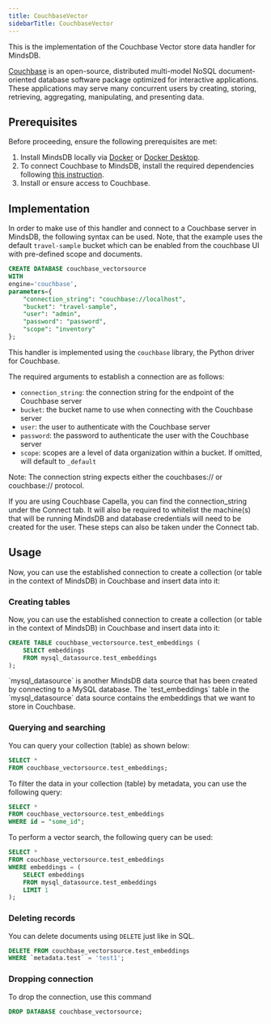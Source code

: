 ```yaml
---
title: CouchbaseVector
sidebarTitle: CouchbaseVector
---
```


This is the implementation of the Couchbase Vector store data handler for MindsDB.

[Couchbase](https://www.couchbase.com/) is an open-source, distributed multi-model NoSQL document-oriented database software package optimized for interactive applications. These applications may serve many concurrent users by creating, storing, retrieving, aggregating, manipulating, and presenting data.

## Prerequisites

Before proceeding, ensure the following prerequisites are met:

1. Install MindsDB locally via [Docker](/setup/self-hosted/docker) or [Docker Desktop](/setup/self-hosted/docker-desktop).
2. To connect Couchbase to MindsDB, install the required dependencies following [this instruction](/setup/self-hosted/docker#install-dependencies).
3. Install or ensure access to Couchbase.

## Implementation

In order to make use of this handler and connect to a Couchbase server in MindsDB, the following syntax can be used. Note, that the example uses the default `travel-sample` bucket which can be enabled from the couchbase UI with pre-defined scope and documents. 

```sql
CREATE DATABASE couchbase_vectorsource
WITH
engine='couchbase',
parameters={
    "connection_string": "couchbase://localhost",
    "bucket": "travel-sample",
    "user": "admin",
    "password": "password",
    "scope": "inventory"
};
```

This handler is implemented using the `couchbase` library, the Python driver for Couchbase.

The required arguments to establish a connection are as follows:
* `connection_string`: the connection string for the endpoint of the Couchbase server
* `bucket`: the bucket name to use when connecting with the Couchbase server
* `user`: the user to authenticate with the Couchbase server
* `password`: the password to authenticate the user with the Couchbase server
* `scope`:  scopes are a level of data organization within a bucket. If omitted, will default to `_default`

Note: The connection string expects either the couchbases:// or couchbase:// protocol.

<Tip>
If you are using Couchbase Capella, you can find the connection_string under the Connect tab.
It will also be required to whitelist the machine(s) that will be running MindsDB and database credentials will need to be created for the user. These steps can also be taken under the Connect tab.
</Tip>

## Usage

Now, you can use the established connection to create a collection (or table in the context of MindsDB) in Couchbase and insert data into it:

### Creating tables

Now, you can use the established connection to create a collection (or table in the context of MindsDB) in Couchbase and insert data into it:

```sql
CREATE TABLE couchbase_vectorsource.test_embeddings (
    SELECT embeddings
    FROM mysql_datasource.test_embeddings
);
```

<Note>
`mysql_datasource` is another MindsDB data source that has been created by connecting to a MySQL database. The `test_embeddings` table in the `mysql_datasource` data source contains the embeddings that we want to store in Couchbase.
</Note>

### Querying and searching

You can query your collection (table) as shown below:

```sql
SELECT * 
FROM couchbase_vectorsource.test_embeddings;
```

To filter the data in your collection (table) by metadata, you can use the following query:

```sql
SELECT * 
FROM couchbase_vectorsource.test_embeddings
WHERE id = "some_id";

```

To perform a vector search, the following query can be used:

```sql
SELECT *
FROM couchbase_vectorsource.test_embeddings
WHERE embeddings = (
    SELECT embeddings
    FROM mysql_datasource.test_embeddings
    LIMIT 1
);
```

### Deleting records

You can delete documents using `DELETE` just like in SQL.


```sql
DELETE FROM couchbase_vectorsource.test_embeddings
WHERE `metadata.test` = 'test1';
```

### Dropping connection

To drop the connection, use this command

```sql
DROP DATABASE couchbase_vectorsource;
```
